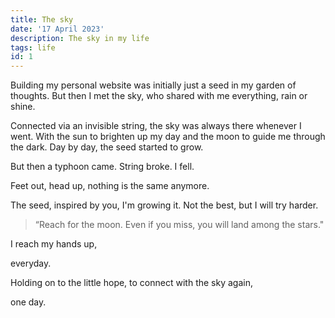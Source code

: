 ```yaml
---
title: The sky
date: '17 April 2023'
description: The sky in my life
tags: life
id: 1
---
```

Building my personal website was initially just a seed in my garden of thoughts. But then I met the sky, who shared with me everything, rain or shine. 

Connected via an invisible string, the sky was always there whenever I went. With the sun to brighten up my day and the moon to guide me through the dark. Day by day, the seed started to grow. 

But then a typhoon came. String broke. I fell. 

Feet out, head up, nothing is the same anymore. 

The seed, inspired by you, I'm growing it. Not the best, but I will try harder. 

<blockquote>“Reach for the moon. Even if you miss, you will land among the stars."</blockquote>

I reach my hands up,

everyday. 

Holding on to the little hope, to connect with the sky again, 

one day.
